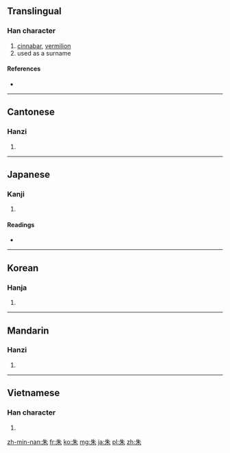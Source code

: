 ==Translingual==

===Han character===
{{Han char|rn=75|rad=木|as=02|sn=6|four=2590<sub>0</sub>|canj=竹十木 (HJD)}}

# [[cinnabar]], [[vermilion]]
# used as a surname

====References====
* {{Han ref|kx=0509.130|dkj=14424|dj=0893.040|hdz=21154.030|uh=6731|ud=26417|bh=A6B6|bd=42678}}

----

==Cantonese==

===Hanzi===
{{yue-hanzi|jyut=|y=jyu1}}

# {{defn|Cantonese|sort=木02}}

----

==Japanese==

===Kanji===
{{ja-kanji|grade=c|rs=木02}}

# {{defn|Japanese|sort=木02}}

====Readings====
* {{ja-readings|on=[[しゅ]] (shu)|kun=[[あか]] (aka), [[あけ]] (ake)}}

----

==Korean==

===Hanja===
{{ko-hanja|hangeul=주|eumhun=|rv=ju|mr=chu|y=cwu}}

# {{defn|Korean|sort=木02}}

----

==Mandarin==

===Hanzi===
{{cmn-hanzi|pin=[[shú]] ([[shu2]]), [[zhū]] ([[zhu1]])|wg=shu<sup>2</sup>, chu<sup>1</sup>}}

# {{defn|Mandarin|sort=木02}}

----

==Vietnamese==

===Han character===
{{vi-hantu|[[chu]], [[cho]], [[chẩu]], [[chõ]], [[chau]], [[châu]], [[choa]]|rs=木02}}

# {{defn|Vietnamese|sort=木02}}

[[zh-min-nan:朱]]
[[fr:朱]]
[[ko:朱]]
[[mg:朱]]
[[ja:朱]]
[[pl:朱]]
[[zh:朱]]